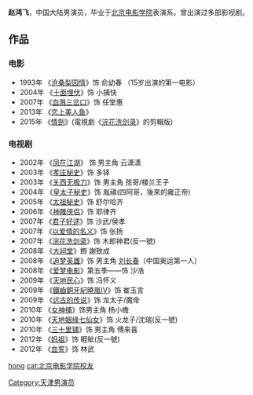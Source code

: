 {{BLP unsourced|time=2020-04-10T01:21:51+00:00}}
{{藝人
| 姓名 = 赵鸿飞
| 類型 = 男演员
| 圖片 = 
| 圖片尺寸 = 
| 圖片簡介 = 
| 英文名 =
| 綽號 = 
| 其他藝名 = 
| 國籍 = [[中國|中國]]
| 民族 = 汉 
| 籍貫 = [[天津|天津]]
| 出生日期 = {{bda|1978|7|9}}
| 出生地點 = [[中国|中国]][[天津|天津]]
| 逝世日期 = 
| 逝世地點 = 
| 職業 = 演员
| 語言 = 中文
| 母校 = [[北京电影学院|北京电影学院]]电视制作系本科
| 宗教信仰 = 
| 配偶 =
| 音樂類型 = 
| 演奏樂器 = 
| 出身地 = 
| 出道作 = 
| 出道日期 = 
| 代表作 = 
| 活躍年代 = 
| 唱片公司 = 
| 經紀公司 =
| 網站 = 
| 相關團體 = 
| 獎項 =  
| IMDb = 
}}
'''赵鸿飞'''{{BD|1978年|7月9日|catIdx=Z赵}}，中国大陆男演员，毕业于[[北京电影学院|北京电影学院]]表演系，曾出演过多部影视剧。

==作品==
===电影===
*1993年 《[[沧桑梨园情|沧桑梨园情]]》饰 俞幼春 （15岁出演的第一电影） 
*2004年 《[[十面埋伏|十面埋伏]]》饰 小捕快
*2007年 《[[血溅三岔口|血溅三岔口]]》饰 任堂惠 
*2013年 《[[恋上美人鱼|恋上美人鱼]]》
*2015年 《[[情劍|情劍]]》(電視劇《[[浣花洗剑录_(2007年电视剧)|浣花洗剑录]]》的剪輯版)

===电视剧===
*2002年 《[[凤在江湖|凤在江湖]]》 饰 男主角 云潇潇 
*2003年 《[[孝庄秘史|孝庄秘史]]》饰 多铎 
*2003年 《[[关西无极刀|关西无极刀]]》饰 男主角 孩哥/楼兰王子 
*2004年 《[[皇太子秘史|皇太子秘史]]》饰 胤禛(四阿哥，後來的雍正帝) 
*2005年 《[[太祖秘史|太祖秘史]]》饰 舒尔哈齐 
*2006年 《[[神雕侠侣|神雕侠侣]]》饰 耶律齐 
*2007年 《[[君子好逑|君子好逑]]》饰 沙武/侯孝
*2007年 《[[以爱情的名义|以爱情的名义]]》饰 张扬 
*2007年 《[[浣花洗剑录_(2007年电视剧)|浣花洗剑录]]》饰 木郎神君(反一號) 
*2008年 《[[大祠堂|大祠堂]]》飾 謝致成 
*2008年 《[[追梦英雄|追梦英雄]]》饰 男主角 [[刘长春|刘长春]]（中国奥运第一人）
*2008年 《[[爱梦电影|爱梦电影]]》第五季——饰 沙浩    
*2009年 《[[天地民心|天地民心]]》饰 冯怀义 
*2009年 《[[鐵齒銅牙紀曉嵐IV|鐵齒銅牙紀曉嵐IV]]》饰 崔玉言　
*2009年 《[[远古的传说|远古的传说]]》饰 龙太子/魔帝 　　
*2010年 《[[女神捕|女神捕]]》饰男主角 杨小檐  　　
*2010年 《[[天地姻缘七仙女|天地姻缘七仙女]]》饰 火龙子/沈瑞(反一號) 　　
*2010年 《[[三十里铺|三十里铺]]》饰 男主角 傅来喜 
*2012年 《[[妈祖|妈祖]]》饰 睚眦(反一號) 
*2012年 《[[血誓|血誓]]》饰 林武

{{DEFAULTSORT:zhao hongfei}}
[[cat:赵姓|hong]]
[[Category:天津男演员|Category:天津男演员]]
[[cat:北京电影学院校友|cat:北京电影学院校友]]